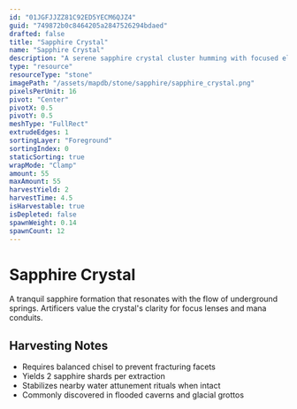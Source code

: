 ```yaml
---
id: "01JGFJJZZ81C92ED5YECM6QJZ4"
guid: "749872b0c8464205a2847526294bdaed"
drafted: false
title: "Sapphire Crystal"
name: "Sapphire Crystal"
description: "A serene sapphire crystal cluster humming with focused elemental water energy"
type: "resource"
resourceType: "stone"
imagePath: "/assets/mapdb/stone/sapphire/sapphire_crystal.png"
pixelsPerUnit: 16
pivot: "Center"
pivotX: 0.5
pivotY: 0.5
meshType: "FullRect"
extrudeEdges: 1
sortingLayer: "Foreground"
sortingIndex: 0
staticSorting: true
wrapMode: "Clamp"
amount: 55
maxAmount: 55
harvestYield: 2
harvestTime: 4.5
isHarvestable: true
isDepleted: false
spawnWeight: 0.14
spawnCount: 12
---
```



# Sapphire Crystal

A tranquil sapphire formation that resonates with the flow of underground springs. Artificers value the crystal's clarity for
focus lenses and mana conduits.

<MapDBPanel data={frontmatter} />

<Adsense />

## Harvesting Notes
- Requires balanced chisel to prevent fracturing facets
- Yields 2 sapphire shards per extraction
- Stabilizes nearby water attunement rituals when intact
- Commonly discovered in flooded caverns and glacial grottos
